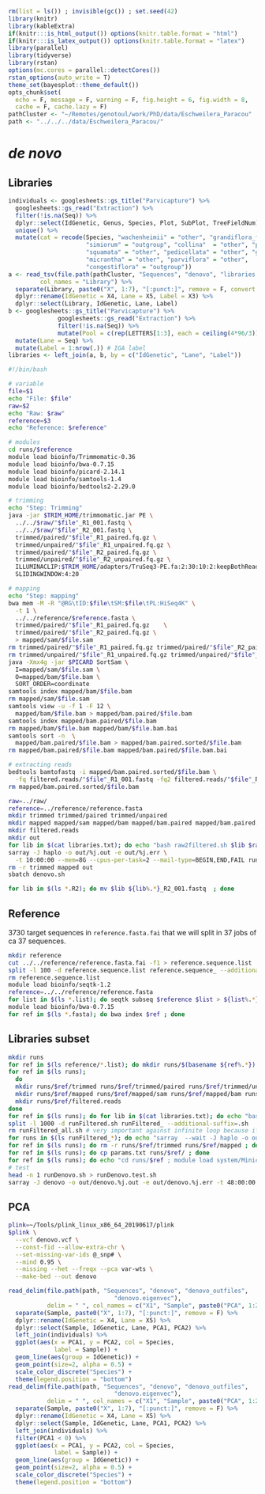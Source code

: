 ```r
rm(list = ls()) ; invisible(gc()) ; set.seed(42)
library(knitr)
library(kableExtra)
if(knitr:::is_html_output()) options(knitr.table.format = "html") 
if(knitr:::is_latex_output()) options(knitr.table.format = "latex") 
library(parallel)
library(tidyverse)
library(rstan)
options(mc.cores = parallel::detectCores())
rstan_options(auto_write = T)
theme_set(bayesplot::theme_default())
opts_chunk$set(
  echo = F, message = F, warning = F, fig.height = 6, fig.width = 8,
  cache = F, cache.lazy = F)
pathCluster <- "~/Remotes/genotoul/work/PhD/data/Eschweilera_Paracou"
path <- "../../../data/Eschweilera_Paracou/"
```


# *de novo*

## Libraries

```r
individuals <- googlesheets::gs_title("Parvicapture") %>% 
  googlesheets::gs_read("Extraction") %>% 
  filter(!is.na(Seq)) %>% 
  dplyr::select(IdGenetic, Genus, Species, Plot, SubPlot, TreeFieldNum) %>% 
  unique() %>% 
  mutate(cat = recode(Species, "wachenheimii" = "other", "grandiflora_form2" = "other",
                      "simiorum" = "outgroup", "collina"  = "other", "persistens" = "outgroup",
                      "squamata" = "other", "pedicellata" = "other", "grandiflora" = "other",
                      "micrantha" = "other", "parviflora" = "other", 
                      "congestiflora" = "outgroup"))
a <- read_tsv(file.path(pathCluster, "Sequences", "denovo", "libraries.txt"),
         col_names = "Library") %>%
  separate(Library, paste0("X", 1:7), "[:punct:]", remove = F, convert = T) %>%
  dplyr::rename(IdGenetic = X4, Lane = X5, Label = X3) %>%
  dplyr::select(Library, IdGenetic, Lane, Label)
b <- googlesheets::gs_title("Parvicapture") %>%
              googlesheets::gs_read("Extraction") %>%
              filter(!is.na(Seq)) %>%
              mutate(Pool = c(rep(LETTERS[1:3], each = ceiling(4*96/3))[1:(4*96)], rep("D", 534-4*96))) %>%
  mutate(Lane = Seq) %>%
  mutate(Label = 1:nrow(.)) # IGA label
libraries <- left_join(a, b, by = c("IdGenetic", "Lane", "Label"))
```

```bash
#!/bin/bash    

# variable
file=$1
echo "File: $file"
raw=$2
echo "Raw: $raw"
reference=$3
echo "Reference: $reference"

# modules
cd runs/$reference
module load bioinfo/Trimmomatic-0.36
module load bioinfo/bwa-0.7.15
module load bioinfo/picard-2.14.1
module load bioinfo/samtools-1.4
module load bioinfo/bedtools2-2.29.0

# trimming
echo "Step: Trimming"
java -jar $TRIM_HOME/trimmomatic.jar PE \
  ../../$raw/"$file"_R1_001.fastq \
  ../../$raw/"$file"_R2_001.fastq \
  trimmed/paired/"$file"_R1_paired.fq.gz \
  trimmed/unpaired/"$file"_R1_unpaired.fq.gz \
  trimmed/paired/"$file"_R2_paired.fq.gz \
  trimmed/unpaired/"$file"_R2_unpaired.fq.gz \
  ILLUMINACLIP:$TRIM_HOME/adapters/TruSeq3-PE.fa:2:30:10:2:keepBothReads \
  SLIDINGWINDOW:4:20

# mapping
echo "Step: mapping"
bwa mem -M -R "@RG\tID:$file\tSM:$file\tPL:HiSeq4K" \
  -t 1 \
  ../../reference/$reference.fasta \
  trimmed/paired/"$file"_R1_paired.fq.gz 	\
  trimmed/paired/"$file"_R2_paired.fq.gz \
  > mapped/sam/$file.sam
rm trimmed/paired/"$file"_R1_paired.fq.gz trimmed/paired/"$file"_R2_paired.fq.gz
rm trimmed/unpaired/"$file"_R1_unpaired.fq.gz trimmed/unpaired/"$file"_R2_unpaired.fq.gz
java -Xmx4g -jar $PICARD SortSam \
  I=mapped/sam/$file.sam \
  O=mapped/bam/$file.bam \
  SORT_ORDER=coordinate 
samtools index mapped/bam/$file.bam
rm mapped/sam/$file.sam
samtools view -u -f 1 -F 12 \
  mapped/bam/$file.bam > mapped/bam.paired/$file.bam
samtools index mapped/bam.paired/$file.bam
rm mapped/bam/$file.bam mapped/bam/$file.bam.bai
samtools sort -n  \
  mapped/bam.paired/$file.bam > mapped/bam.paired.sorted/$file.bam
rm mapped/bam.paired/$file.bam mapped/bam.paired/$file.bam.bai

# extracting reads
bedtools bamtofastq -i mapped/bam.paired.sorted/$file.bam \
  -fq filtered.reads/"$file"_R1_001.fastq -fq2 filtered.reads/"$file"_R2_001.fastq
rm mapped/bam.paired.sorted/$file.bam
```

```bash
raw=../raw/
reference=../reference/reference.fasta
mkdir trimmed trimmed/paired trimmed/unpaired
mkdir mapped mapped/sam mapped/bam mapped/bam.paired mapped/bam.paired.sorted
mkdir filtered.reads
mkdir out
for lib in $(cat libraries.txt); do echo "bash raw2filtered.sh $lib $raw $reference"; done > runFiltered.sh
sarray -J haplo -o out/%j.out -e out/%j.err \
  -t 10:00:00 --mem=8G --cpus-per-task=2 --mail-type=BEGIN,END,FAIL runFiltered.sh
rm -r trimmed mapped out
sbatch denovo.sh

for lib in $(ls *.R2); do mv $lib ${lib%.*}_R2_001.fastq  ; done
```

## Reference

3730 target sequences in `reference.fasta.fai` that we will split in 37 jobs of ca 37 sequences.

```bash
mkdir reference
cut ../../reference/reference.fasta.fai -f1 > reference.sequence.list
split -l 100 -d reference.sequence.list reference.sequence_ --additional-suffix=.list
rm reference.sequence.list
module load bioinfo/seqtk-1.2
reference=../../reference/reference.fasta
for list in $(ls *.list); do seqtk subseq $reference $list > ${list%.*}.fasta ; done
module load bioinfo/bwa-0.7.15
for ref in $(ls *.fasta); do bwa index $ref ; done
```


## Libraries subset

```bash
mkdir runs
for ref in $(ls reference/*.list); do mkdir runs/$(basename ${ref%.*}) ; done
for ref in $(ls runs); 
  do 
  mkdir runs/$ref/trimmed runs/$ref/trimmed/paired runs/$ref/trimmed/unpaired
  mkdir runs/$ref/mapped runs/$ref/mapped/sam runs/$ref/mapped/bam runs/$ref/mapped/bam.paired runs/$ref/mapped/bam.paired.sorted
  mkdir runs/$ref/filtered.reads
done
for ref in $(ls runs); do for lib in $(cat libraries.txt); do echo "bash raw2filtered2.sh $lib filtered.reads $ref"; done ; done > runFiltered.sh
split -l 1000 -d runFiltered.sh runFiltered_ --additional-suffix=.sh
rm runFiltered_all.sh # very important against infinite loop because if runFilttered-all.sh exists in the next command it will run itself in an inifinite loop until filling disk memory
for runs in $(ls runFiltered_*); do echo "sarray  --wait -J haplo -o out/%j.out -e out/%j.err -t 10:00:00 --mem=4G --cpus-per-task=1 --mail-type=BEGIN,END,FAIL $runs ;"; done > runFiltered_all.sh # we may number outputs in out/ and remove them as soon as they end to avoid an excessive number of files and mail might be removed and kept only in the general sbatch
for ref in $(ls runs); do rm -r runs/$ref/trimmed runs/$ref/mapped ; done
for ref in $(ls runs); do cp params.txt runs/$ref/ ; done
for ref in $(ls runs); do echo "cd runs/$ref ; module load system/Miniconda3-4.4.10 ; module load bioinfo/ipyrad-0.7.28 ; ipyrad -p params.txt -s 1234567 -c 4 ;"; done > runDenovo.sh
# test
head -n 1 runDenovo.sh > runDenovo.test.sh
sarray -J denovo -o out/denovo.%j.out -e out/denovo.%j.err -t 48:00:00 --mem=40G --cpus-per-task=4 --mail-type=BEGIN,END,FAIL runDenovo.test.sh ;
```


## PCA

```bash
plink=~/Tools/plink_linux_x86_64_20190617/plink 
$plink \
  --vcf denovo.vcf \
  --const-fid --allow-extra-chr \
  --set-missing-var-ids @_snp# \
  --mind 0.95 \
  --missing --het --freqx --pca var-wts \
  --make-bed --out denovo
```


```r
read_delim(file.path(path, "Sequences", "denovo", "denovo_outfiles",
                              "denovo.eigenvec"),
           delim = " ", col_names = c("X1", "Sample", paste0("PCA", 1:20))) %>%
  separate(Sample, paste0("X", 1:7), "[:punct:]", remove = F) %>% 
  dplyr::rename(IdGenetic = X4, Lane = X5) %>% 
  dplyr::select(Sample, IdGenetic, Lane, PCA1, PCA2) %>% 
  left_join(individuals) %>%
  ggplot(aes(x = PCA1, y = PCA2, col = Species, 
             label = Sample)) +
  geom_line(aes(group = IdGenetic)) +
  geom_point(size=2, alpha = 0.5) +
  scale_color_discrete("Species") +
  theme(legend.position = "bottom")
read_delim(file.path(path, "Sequences", "denovo", "denovo_outfiles",
                              "denovo.eigenvec"),
           delim = " ", col_names = c("X1", "Sample", paste0("PCA", 1:20))) %>%
  separate(Sample, paste0("X", 1:7), "[:punct:]", remove = F) %>% 
  dplyr::rename(IdGenetic = X4, Lane = X5) %>% 
  dplyr::select(Sample, IdGenetic, Lane, PCA1, PCA2) %>% 
  left_join(individuals) %>%
  filter(PCA1 < 0) %>% 
  ggplot(aes(x = PCA1, y = PCA2, col = Species, 
             label = Sample)) +
  geom_line(aes(group = IdGenetic)) +
  geom_point(size=2, alpha = 0.5) +
  scale_color_discrete("Species") +
  theme(legend.position = "bottom")
```
